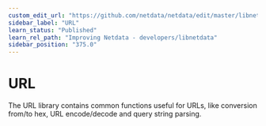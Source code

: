 ```yaml
---
custom_edit_url: "https://github.com/netdata/netdata/edit/master/libnetdata/url/README.md"
sidebar_label: "URL"
learn_status: "Published"
learn_rel_path: "Improving Netdata - developers/libnetdata"
sidebar_position: "375.0"
---
```



# URL

The URL library contains common functions useful for URLs, like conversion from/to hex, 
URL encode/decode and query string parsing. 

